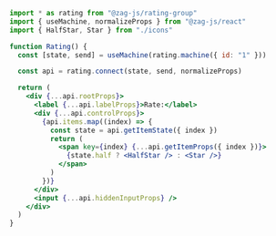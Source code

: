 ```jsx
import * as rating from "@zag-js/rating-group"
import { useMachine, normalizeProps } from "@zag-js/react"
import { HalfStar, Star } from "./icons"

function Rating() {
  const [state, send] = useMachine(rating.machine({ id: "1" }))

  const api = rating.connect(state, send, normalizeProps)

  return (
    <div {...api.rootProps}>
      <label {...api.labelProps}>Rate:</label>
      <div {...api.controlProps}>
        {api.items.map((index) => {
          const state = api.getItemState({ index })
          return (
            <span key={index} {...api.getItemProps({ index })}>
              {state.half ? <HalfStar /> : <Star />}
            </span>
          )
        })}
      </div>
      <input {...api.hiddenInputProps} />
    </div>
  )
}
```
